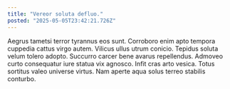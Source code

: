 ```yaml
---
title: "Vereor soluta defluo."
posted: "2025-05-05T23:42:21.726Z"
---
```


Aegrus tametsi terror tyrannus eos sunt. Corroboro enim apto tempora cuppedia cattus virgo autem. Vilicus ullus utrum conicio.
Tepidus soluta velum tolero adopto. Succurro carcer bene avarus repellendus. Admoveo curto consequatur iure statua vix agnosco.
Infit cras arto vesica. Totus sortitus valeo universe virtus. Nam aperte aqua solus terreo stabilis conturbo.
